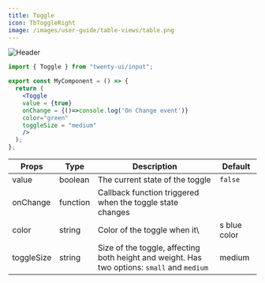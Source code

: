 ```yaml
---
title: Toggle
icon: TbToggleRight
image: /images/user-guide/table-views/table.png
---
```

<Frame>
  <img src="/images/user-guide/table-views/table.png" alt="Header" />
</Frame>

<Tabs>
<Tab title="Usage">

```jsx
import { Toggle } from "twenty-ui/input";

export const MyComponent = () => {
  return (
    <Toggle
    value = {true}
    onChange = {()=>console.log('On Change event')}
    color="green"
    toggleSize = "medium"
    />
  );
};
```

</Tab>
<Tab title="Props">


| Props | Type | Description | Default |
|-------|------|-------------|--------|
| value | boolean | The current state of the toggle | `false` |
| onChange | function | Callback function triggered when the toggle state changes |  |
| color | string | Color of the toggle when it\ | s blue color |
| toggleSize | string | Size of the toggle, affecting both height and weight. Has two options: `small` and `medium` | medium |



</Tab>
</Tabs>

